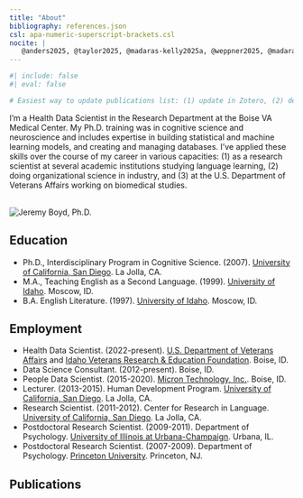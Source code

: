 ```yaml
---
title: "About"
bibliography: references.json
csl: apa-numeric-superscript-brackets.csl
nocite: |
   @anders2025, @taylor2025, @madaras-kelly2025a, @weppner2025, @madaras-kelly2025, @doucette2025, @goldberg2015, @boyd2014, @scudder2014a, @boyd2012b, @boyd2012, @wonnacott2012, @johnson2012, @boyd2011, @boyd2009a, @boyd2009, @boyd2006
---
```


```r
#| include: false
#| eval: false

# Easiest way to update publications list: (1) update in Zotero, (2) delete any old reference from  references.json, (3) Use Insert > Citation to add citations in the order given under nocite in YAML, (4) remove in-text citations, (5) knit.

```

I'm a Health Data Scientist in the Research Department at the Boise VA Medical Center. My Ph.D. training was in cognitive science and neuroscience and includes expertise in building statistical and machine learning models, and creating and managing databases. I've applied these skills over the course of my career in various capacities: (1) as a research scientist at several academic institutions studying language learning, (2) doing organizational science in industry, and (3) at the U.S. Department of Veterans Affairs working on biomedical studies.

<br> ![Jeremy Boyd, Ph.D.](home_image.png){fig-align="left"} <br>

## Education

-   Ph.D., Interdisciplinary Program in Cognitive Science. (2007). [University of California, San Diego](https://ucsd.edu/). La Jolla, CA.
-   M.A., Teaching English as a Second Language. (1999). [University of Idaho](https://www.uidaho.edu/). Moscow, ID.
-   B.A. English Literature. (1997). [University of Idaho](https://www.uidaho.edu/). Moscow, ID.

## Employment

-   Health Data Scientist. (2022-present). [U.S. Department of Veterans Affairs](https://www.va.gov/) and [Idaho Veterans Research & Education Foundation](https://ivref.org/). Boise, ID.
-   Data Science Consultant. (2012-present). Boise, ID.
-   People Data Scientist. (2015-2020). [Micron Technology, Inc.](https://www.micron.com/). Boise, ID.
-   Lecturer. (2013-2015). Human Development Program. [University of California, San Diego](https://ucsd.edu/). La Jolla, CA.
-   Research Scientist. (2011-2012). Center for Research in Language. [University of California, San Diego](https://ucsd.edu/). La Jolla, CA.
-   Postdoctoral Research Scientist. (2009-2011). Department of Psychology. [University of Illinois at Urbana-Champaign](https://illinois.edu/). Urbana, IL.
-   Postdoctoral Research Scientist. (2007-2009). Department of Psychology. [Princeton University](https://www.princeton.edu/). Princeton, NJ.

## Publications

::: {#refs}
:::
